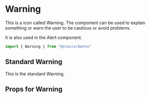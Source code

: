 
<Meta title="components/Icons/Warning" component={Warning}/>


# Warning
This is a icon called Warning. The component can be used to explain something or warn the user to be cautious or avoid problems.

It is also used in the Alert component.


```javascript
import { Warning } from "@staccx/bento"
```

## Standard Warning
This is the standard Warning.

<Preview>
  <Story name="Standard">
   <Warning/>
  </Story>
</Preview>


## Props for Warning
<Props of={Warning} />
